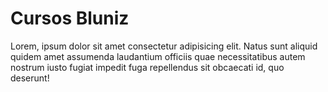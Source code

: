 
<Meta title="Introduction/Welcome" />

# Cursos Bluniz

Lorem, ipsum dolor sit amet consectetur adipisicing elit. Natus sunt
aliquid quidem amet assumenda laudantium officiis quae necessitatibus
autem nostrum iusto fugiat impedit fuga repellendus sit obcaecati id, quo
deserunt!
